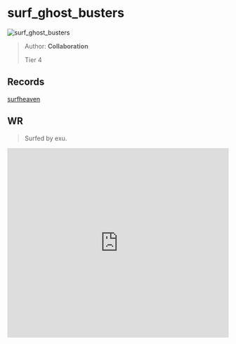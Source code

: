 
# surf_ghost_busters

![surf_ghost_busters](https://raw.githubusercontent.com/Sayt123/SurfMapPics/Maps-and-bonuses/csgo/surf_ghost_busters.jpg)

> Author: **Collaboration**
>
> Tier 4

## Records

[surfheaven](https://surfheaven.eu/map/surf_ghost_busters)

## WR

> Surfed by exu.

<iframe
width="100%"
height="430"
src="https://www.youtube.com/embed/Ak5gUT6dEo0"
frameborder="0"
allow="accelerometer; autoplay; clipboard-write; encrypted-media; gyroscope; picture-in-picture"
allowFullScreen
/>

```md

[Surf Timer] - exufastserfer321 finished in 02:47:72 (WR -00:02:61). Improving by 00:18:26
[Surf Timer] - exufastserfer321 beat the map record! Rank: 1/521


```
                